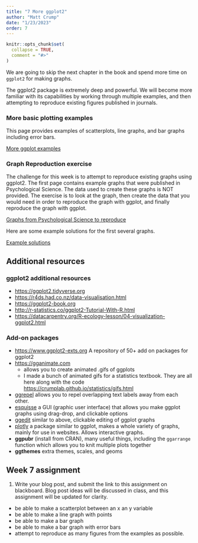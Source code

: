 ```yaml
---
title: "7 More ggplot2"
author: "Matt Crump"
date: "1/23/2023"
order: 7 
---
```


```r
knitr::opts_chunk$set(
  collapse = TRUE,
  comment = "#>"
)
```

We are going to skip the next chapter in the book and spend more time on `ggplot2` for making graphs. 

The ggplot2 package is extremely deep and powerful. We will become more familiar with its capabilities by working through multiple examples, and then attempting to reproduce existing figures published in journals.

### More basic plotting examples

This page provides examples of scatterplots, line graphs, and bar graphs including error bars.

[More ggplot examples](ggplot_examples.qmd)

### Graph Reproduction exercise

The challenge for this week is to attempt to reproduce existing graphs using ggplot2. The first page contains example graphs that were published in Psychological Science. The data used to create these graphs is NOT provided. The exercise is to look at the graph, then create the data that you would need in order to reproduce the graph with ggplot, and finally reproduce the graph with ggplot.

[Graphs from Psychological Science to reproduce](DataVis.qmd)

Here are some example solutions for the first several graphs.

[Example solutions](DataVis_solutions.qmd)


## Additional resources

### ggplot2 additional resources

- <https://ggplot2.tidyverse.org>
- <https://r4ds.had.co.nz/data-visualisation.html>
- <https://ggplot2-book.org>
- <http://r-statistics.co/ggplot2-Tutorial-With-R.html>
- <https://datacarpentry.org/R-ecology-lesson/04-visualization-ggplot2.html>

### Add-on packages

- [https://www.ggplot2-exts.org](https://www.ggplot2-exts.org) A repository of 50+ add on packages for ggplot2
- [https://gganimate.com](https://gganimate.com)
  - allows you to create animated .gifs of ggplots
  - I made a bunch of animated gifs for a statistics textbook. They are all here along with the code [https://crumplab.github.io/statistics/gifs.html](https://crumplab.github.io/statistics/gifs.html)
- [ggrepel](https://github.com/slowkow/ggrepel]) allows you to repel overlapping text labels away from each other.
- [esquisse](https://github.com/dreamRs/esquisse) a GUI (graphic user interface) that allows you make ggplot graphs using drag-drop, and clickable options
- [ggedit](https://github.com/metrumresearchgroup/ggedit) similar to above, clickable editing of ggplot graphs
- [plotly](https://plot.ly/r/) a package similar to ggplot, makes a whole variety of graphs, mainly for use in websites. Allows interactive graphs.
- **ggpubr** (install from CRAN), many useful things, including the `ggarrange` function which allows you to knit multiple plots together
- **ggthemes** extra themes, scales, and geoms


## Week 7 assignment

1. Write your blog post, and submit the link to this assignment on blackboard. Blog post ideas will be discussed in class, and this assignment will be updated for clarity.

- be able to make a scatterplot between an x an y variable
- be able to make a line graph with points
- be able to make a bar graph
- be able to make a bar graph with error bars
- attempt to reproduce as many figures from the examples as possible.

